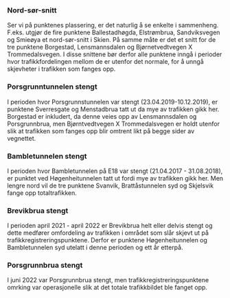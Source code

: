 ### Nord-sør-snitt
Ser vi på punktenes plassering, er det naturlig å se enkelte i sammenheng. F.eks. utgjør de fire punktene Ballestadhøgda, Elstrømbrua, Sandviksvegen og Smieøya et nord-sør-snitt i Skien. På samme måte er det et snitt for de tre punktene Borgestad, Lensmannsdalen og Bjørnetvedtvegen X Trommedalsvegen. I disse snittene bør derfor alle punktene inngå i perioder hvor trafikkfordelingen mellom de er utenfor det normale, for å unngå skjevheter i trafikken som fanges opp.

### Porsgrunntunnelen stengt
I perioden hvor Porsgrunnstunnelen var stengt (23.04.2019-10.12.2019), er punktene Sverresgate og Menstadbrua tatt ut da mye av trafikken gikk her. Borgestad er inkludert, da denne veies opp av Lensmannsdalen og Porsgrunnbrua, men Bjørntvedtvegen X Trommedalsvegen er holdt utenfor slik at trafikken som fanges opp blir omtrent likt på begge sider av vegnettet. 

### Bambletunnelen stengt
I perioden hvor Bambletunnelen på E18 var stengt (21.04.2017 - 31.08.2018), er punktet ved Høgenheitunnelen tatt ut fordi mye av trafikken gikk her. Men lengre nord vil de tre punktene Svanvik, Brattåstunnelen syd og Skjelsvik fange opp totaltrafikken.

### Brevikbrua stengt
I perioden april 2021 - april 2022 er Brevikbrua helt eller delvis stengt og dette medfører omfordeling av trafikken i området som slår skjevt ut på trafikkregistreringspunktene. Derfor er punktene Høgenheitunnelen og Bambletunnelen syd utelatt i denne perioden og ett år etterpå.

### Porsgrunnbrua stengt
I juni 2022 var Porsgrunnbrua stengt, men trafikkregistreringspunktene omrking var operasjonelle slik at det totale trafikkbildet ble fanget opp.